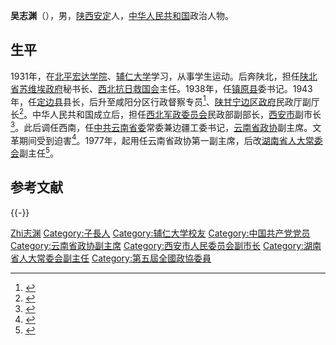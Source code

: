 '''吴志渊'''（{{bd|1910年||2012年|catIdx=Wu吴志渊}}），男，[[陕西省|陕西]][[安定县|安定]]人，[[中华人民共和国|中华人民共和国]]政治人物。

== 生平 ==
1931年，在[[北平宏达学院|北平宏达学院]]、[[辅仁大学|辅仁大学]]学习，从事学生运动。后奔陕北，担任[[陕北省苏维埃政府|陕北省苏维埃政府]]秘书长、[[西北抗日救国会|西北抗日救国会]]主任。1938年，任[[镇原县|镇原县]]委书记。1943年，任[[定边县|定边县]]县长，后升至咸阳分区行政督察专员<ref>{{cite web|title=1949年中国咸阳|url=http://www.xianyang.gov.cn/xygk/2010/1019/795.html|publisher=中国咸阳|accessdate=2012-02-29|deadurl=yes|archiveurl=https://web.archive.org/web/20120512094148/http://www.xianyang.gov.cn/xygk/2010/1019/795.html|archivedate=2012-05-12}}</ref>、[[陕甘宁边区政府|陕甘宁边区政府]]民政厅副厅长<ref>{{cite web|author=刘容 路标|title=老革命家老党员吴志渊：尽职尽责为党和人民工作|url=http://news.rednet.cn/c/2012/02/01/2504538.htm|publisher=红网|accessdate=2012-02-29|archive-url=https://web.archive.org/web/20160304192950/http://news.rednet.cn/c/2012/02/01/2504538.htm|archive-date=2016-03-04|dead-url=yes}}</ref>。中华人民共和国成立后，担任[[西北军政委员会|西北军政委员会]]民政部副部长，[[西安市|西安市]]副市长<ref>{{cite web|author=苏莉 陈亚静|title=第五届全国政协委员吴志渊同志逝世|url=http://hnrb.voc.com.cn/article/201202/201202020005368379.html|publisher=湖南日报|accessdate=2012-02-29|archive-date=2016-03-04|archive-url=https://web.archive.org/web/20160304223626/http://hnrb.voc.com.cn/article/201202/201202020005368379.html|dead-url=no}}</ref>。此后调任西南，任[[中共云南省委|中共云南省委]]常委兼边疆工委书记，[[云南省政协|云南省政协]]副主席。文革期间受到迫害<ref>{{cite web|title=湖南人大常委原副主任吴志渊逝世|url=http://news.cntv.cn/china/20120217/113377.shtml|publisher=中国网络电视台|accessdate=2012-02-29|archive-date=2016-03-04|archive-url=https://web.archive.org/web/20160304104300/http://news.cntv.cn/china/20120217/113377.shtml|dead-url=no}}</ref>。1977年，起用任云南省政协第一副主席，后改[[湖南省人大常委会|湖南省人大常委会]]副主任<ref>{{cite web|title=第五届全国政协委员吴志渊同志逝世 享年102岁|url=http://cppcc.people.com.cn/GB/34952/17222925.html|publisher=人民网|accessdate=2012-02-29|archive-date=2016-03-04|archive-url=https://web.archive.org/web/20160304075001/http://cppcc.people.com.cn/GB/34952/17222925.html|dead-url=no}}</ref>。

== 参考文献 ==
{{reflist}}

{{-}}
{{start box}}
{{s-gov|prc}}
{{s-new|reason=新中国首任}}
{{s-title|[[咸阳市市长列表|咸阳分区行政督察专员]]|1949年10月 - 1949年10月}}
{{s-after|[[鹿鸣|鹿鸣]]}}
{{end box}}

{{中华人民共和国咸阳市正职领导人}}

{{Authority control}}
{{DEFAULTSORT:Wu吴志渊}}
[[Category:吳姓|Zhi志渊]]
[[Category:子長人|Category:子長人]]
[[Category:辅仁大学校友|Category:辅仁大学校友]]
[[Category:中国共产党党员|Category:中国共产党党员]]
[[Category:云南省政协副主席|Category:云南省政协副主席]]
[[Category:西安市人民委员会副市长|Category:西安市人民委员会副市长]]
[[Category:湖南省人大常委会副主任|Category:湖南省人大常委会副主任]]
[[Category:第五屆全國政協委員|Category:第五屆全國政協委員]]
